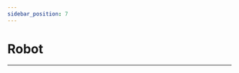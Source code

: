 ```yaml
---
sidebar_position: 7
---
```





# Robot
---

<cardbox>
  <card
    href="./xgo-robot-kit/"
    title="Xgo Robot Kit"
    description="micro:bit XGO robot is an AI dog robot with 12 DOFs designed for the artificial intelligence education for teenagers. It supports omni-movement and is able to perform as a real pet dog. Students are able to get a good understanding of AI technology from the learning of the mechanism, the electronic knowledge, programming and the AI while playing it.  "
    img={xgo_robot_kit_Icon}
  />
</cardbox>
